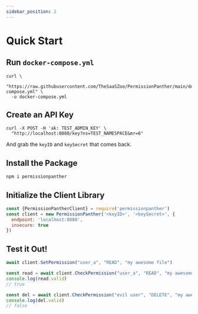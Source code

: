 ```yaml
---
sidebar_position: 2
---
```



# Quick Start

## Run `docker-compose.yml`

```
curl \
  "https://raw.githubusercontent.com/TheSaaSZoo/PermissionPanther/main/docker-compose.yml" \
  -o docker-compose.yml
```

## Create an API Key

```
curl -X POST -H 'ak: TEST_ADMIN_KEY' \
  "http://localhost:8080/key?ns=TEST_NAMESPACE&mr=6"
```

And grab the `keyID` and `keySecret` that comes back.

## Install the Package

<Tabs>
<TabItem value="js" label="NodeJS/TypeScript">

```sh
npm i permissionpanther
```

</TabItem>
</Tabs>

## Initialize the Client Library

<Tabs>
<TabItem value="js" label="NodeJS/TypeScript">

```js
const {PermissionPantherClient} = require('permissionpanther')
const client = new PermissionPanther('<keyID>', '<keySecret>', {
  endpoint: 'localhost:8080',
  insecure: true
})
```

</TabItem>
</Tabs>

## Test it Out!

<Tabs>
<TabItem value="js" label="NodeJS/TypeScript">

```js
await client.SetPermission("user_a", "READ", "my awesome file")

const read = await client.CheckPermission("user_a", "READ", "my awesome file")
console.log(read.valid)
// true

const del = await client.CheckPermission("evil user", "DELETE", "my awesome file")
console.log(del.valid)
// false
```

</TabItem>
</Tabs>
